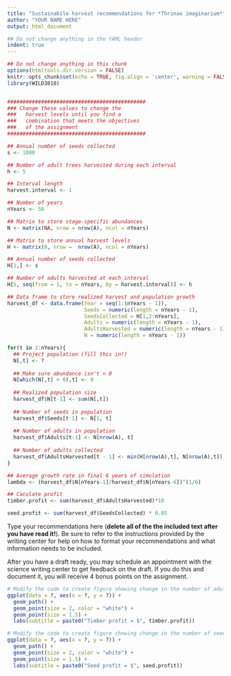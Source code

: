 ```yaml
---
title: "Sustainabile harvest recommendations for *Thrinax imaginarium*"
author: "YOUR NAME HERE"
output: html_document

## Do not change anything in the YAML header
indent: true
---
```


```r
## Do not change anything in this chunk
options(htmltools.dir.version = FALSE)
knitr::opts_chunk$set(echo = TRUE, fig.align = 'center', warning = FALSE, message = FALSE)
library(WILD3810)
```



```r

```

```r
#############################################
### Change these values to change the 
###   harvest levels until you find a 
###   combination that meets the objectives
###   of the assignment
#############################################

## Annual number of seeds collected
s <- 1000

## Number of adult trees harvested during each interval
h <- 5

## Interval length
harvest.interval <- 1
```

```r
## Number of years
nYears <- 50

## Matrix to store stage-specific abundances
N <- matrix(NA, nrow = nrow(A), ncol = nYears)

## Matrix to store annual harvest levels
H <- matrix(0, nrow =  nrow(A), ncol = nYears)

## Annual number of seeds collected
H[1,] <- s

## Number of adults harvested at each interval
H[5, seq(from = 1, to = nYears, by = harvest.interval)] <- h

## Data frame to store realized harvest and population growth
harvest_df <- data.frame(Year = seq(1:(nYears - 1)),
                         Seeds = numeric(length = nYears - 1),
                         SeedsCollected = H[1,2:nYears],
                         Adults = numeric(length = nYears - 1),
                         AdultsHarvested = numeric(length = nYears - 1),
                         N = numeric(length = nYears - 1))

for(t in 2:nYears){
  ## Project population (fill this in!)
  N[,t] <- ?
  
  ## Make sure abundance isn't < 0
  N[which(N[,t] < 0),t] <- 0
  
  ## Realized population size
  harvest_df$N[t-1] <- sum(N[,t])
  
  ## Number of seeds in population 
  harvest_df$Seeds[t-1] <- N[1, t]
  
  ## Number of adults in population 
  harvest_df$Adults[t-1] <- N[nrow(A), t]
  
  ## Number of adults collected
  harvest_df$AdultsHarvested[t - 1] <- min(H[nrow(A),t], N[nrow(A),t])
}

## Average growth rate in final 6 years of simulation
lambda <- (harvest_df$N[nYears-1]/harvest_df$N[nYears-6])^(1/6)

## Caculate profit
timber.profit <- sum(harvest_df$AdultsHarvested)*10

seed.profit <- sum(harvest_df$SeedsCollected) * 0.05

```

Type your recommendations here (**delete all of the the included text after you have read it!**). Be sure to refer to the instructions provided by the writing center for help on how to format your recommendations and what information needs to be included. 

After you have a draft ready, you may schedule an appointment with the science writing center to get feedback on the draft. If you do this and document it, you will receive 4 bonus points on the assignment. 


```r
# Modify the code to create figure showing change in the number of adults over time
ggplot(data = ?, aes(x = ?, y = ?)) + 
  geom_path() + 
  geom_point(size = 2, color = "white") + 
  geom_point(size = 1.5) +
  labs(subtitle = paste0("Timber profit = $", timber.profit))

```

```r
# Modify the code to create figure showing change in the number of seeds over time
ggplot(data = ?, aes(x = ?, y = ?)) + 
  geom_path() + 
  geom_point(size = 2, color = "white") + 
  geom_point(size = 1.5) +
  labs(subtitle = paste0("Seed profit = $", seed.profit))

```

